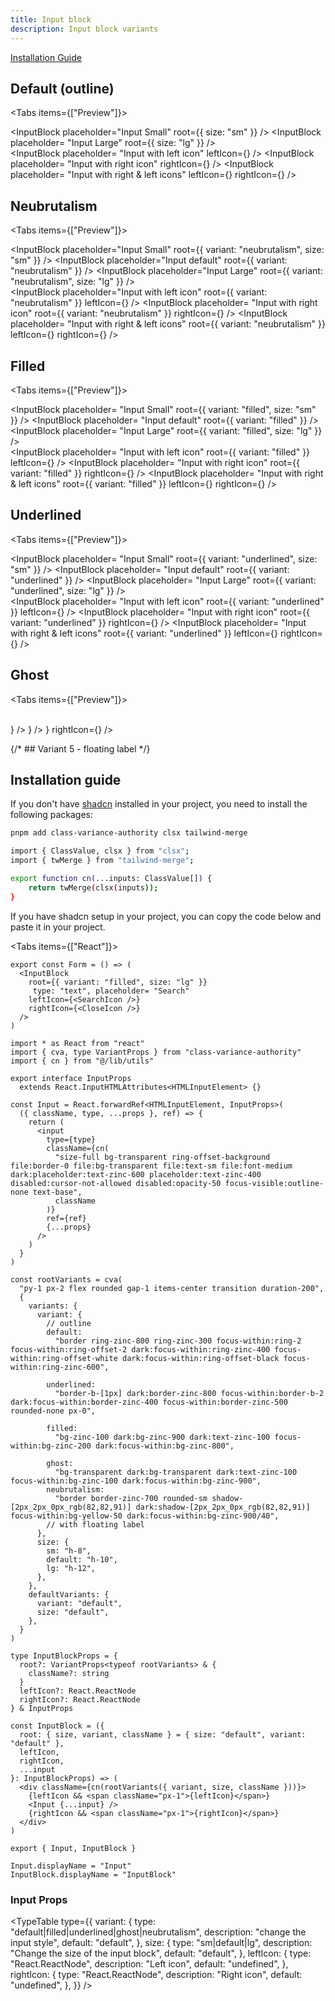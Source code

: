 ```yaml
---
title: Input block
description: Input block variants
---
```



<a href="#installation-guide">Installation Guide</a>

## Default (outline)

<Tabs items={["Preview"]}>
  <Tab value="Preview">
    <div className="py-4 mx-auto max-w-xl space-y-3">
      <InputBlock placeholder="Input Small" root={{ size: "sm" }} />
      <InputBlock  placeholder= "Input default"  />
      <InputBlock
         placeholder= "Input Large" 
        root={{ size: "lg" }}
      />
      <br />
      <InputBlock
         placeholder= "Input with left icon" 
        leftIcon={<IoSearchSharp className="text-zinc-500" />}
      />
      <InputBlock
         placeholder= "Input with right icon" 
        rightIcon={<IoSearchSharp className="text-zinc-500" />}
      />
      <InputBlock
         placeholder= "Input with right & left icons" 
        leftIcon={<IoSearchSharp className="text-zinc-500" />}
        rightIcon={<BiSolidSend className="text-zinc-600" />}
      />
    </div>
  </Tab>
</Tabs>

## Neubrutalism

<Tabs items={["Preview"]}>
  <Tab value="Preview">
    <div className="py-4 mx-auto max-w-xl space-y-3">
      <InputBlock
        placeholder="Input Small"
        root={{ variant: "neubrutalism", size: "sm" }}
      />
      <InputBlock
        placeholder="Input default"
        root={{ variant: "neubrutalism" }}
      />
      <InputBlock
        placeholder="Input Large"
        root={{ variant: "neubrutalism", size: "lg" }}
      />
      <br />
      <InputBlock
        placeholder="Input with left icon"
        root={{ variant: "neubrutalism" }}
        leftIcon={<IoSearchSharp className="text-zinc-500" />}
      />
      <InputBlock
         placeholder= "Input with right icon" 
        root={{ variant: "neubrutalism" }}
        rightIcon={<IoSearchSharp className="text-zinc-500" />}
      />
      <InputBlock
         placeholder= "Input with right & left icons" 
        root={{ variant: "neubrutalism" }}
        leftIcon={<IoSearchSharp className="text-zinc-500" />}
        rightIcon={<BiSolidSend className="text-zinc-600" />}
      />
    </div>
  </Tab>
</Tabs>

## Filled

<Tabs items={["Preview"]}>
  <Tab value="Preview">
    <div className="py-4 mx-auto max-w-xl space-y-3">
      <InputBlock
         placeholder= "Input Small" 
        root={{ variant: "filled", size: "sm" }}
      />
      <InputBlock
         placeholder= "Input default" 
        root={{ variant: "filled" }}
      />
      <InputBlock
         placeholder= "Input Large" 
        root={{ variant: "filled", size: "lg" }}
      />
      <br />
      <InputBlock
         placeholder= "Input with left icon" 
        root={{ variant: "filled" }}
        leftIcon={<IoSearchSharp className="text-zinc-500" />}
      />
      <InputBlock
         placeholder= "Input with right icon" 
        root={{ variant: "filled" }}
        rightIcon={<IoSearchSharp className="text-zinc-500" />}
      />
      <InputBlock
         placeholder= "Input with right & left icons" 
        root={{ variant: "filled" }}
        leftIcon={<IoSearchSharp className="text-zinc-500" />}
        rightIcon={<BiSolidSend className="text-zinc-600" />}
      />
    </div>
  </Tab>
</Tabs>

## Underlined

<Tabs items={["Preview"]}>
  <Tab value="Preview">
    <div className="py-4 mx-auto max-w-xl space-y-3">
      <InputBlock
         placeholder= "Input Small" 
        root={{ variant: "underlined", size: "sm" }}
      />
      <InputBlock
         placeholder= "Input default" 
        root={{ variant: "underlined" }}
      />
      <InputBlock
         placeholder= "Input Large" 
        root={{ variant: "underlined", size: "lg" }}
      />
      <br />
      <InputBlock
         placeholder= "Input with left icon" 
        root={{ variant: "underlined" }}
        leftIcon={<IoSearchSharp className="text-zinc-500" />}
      />
      <InputBlock
         placeholder= "Input with right icon" 
        root={{ variant: "underlined" }}
        rightIcon={<IoSearchSharp className="text-zinc-500" />}
      />
      <InputBlock
         placeholder= "Input with right & left icons" 
        root={{ variant: "underlined" }}
        leftIcon={<IoSearchSharp className="text-zinc-500" />}
        rightIcon={<BiSolidSend className="text-zinc-600" />}
      />
    </div>
  </Tab>
</Tabs>

## Ghost

<Tabs items={["Preview"]}>

  <Tab value="Preview">
    <div className="py-4 mx-auto max-w-xl space-y-3">
        <InputBlock
           placeholder= "Input Small" 
          root={{variant:"ghost", size:"sm" }}
          />
        <InputBlock
           placeholder= "Input default" 
          root={{variant:"ghost",  }}
          />
        <InputBlock
           placeholder= "Input Large" 
          root={{variant:"ghost", size: "lg" }}
          />
        <br/>
        <InputBlock
           placeholder= "Input with left icon" 
          root={{variant:"ghost",}}
          leftIcon={<IoSearchSharp className="text-zinc-500" />}
          />
        <InputBlock
           placeholder= "Input with right icon" 
          root={{variant:"ghost",}}
          rightIcon={<IoSearchSharp className="text-zinc-500" />}
          />
        <InputBlock
           placeholder= "Input with right & left icons" 
          root={{variant:"ghost",}}
          leftIcon={<IoSearchSharp className="text-zinc-500" />}
          rightIcon={<BiSolidSend className="text-zinc-600" />}
          />
    </div>
  </Tab>
  <Tab value="React">
</Tab>
</Tabs>

{/* ## Variant 5 - floating label */}

## Installation guide

If you don't have [shadcn](https://ui.shadcn.com/docs/installation) installed in your project, you need to install the following packages:

```bash title="Terminal"
pnpm add class-variance-authority clsx tailwind-merge
```

```bash title="cn.tsx"
import { ClassValue, clsx } from "clsx";
import { twMerge } from "tailwind-merge";

export function cn(...inputs: ClassValue[]) {
    return twMerge(clsx(inputs));
}
```

If you have shadcn setup in your project, you can copy the code below and paste it in your project.

<Tabs items={["React"]}>
  <Tab value="React">
```tsx title="Usage.tsx"
export const Form = () => (
  <InputBlock
    root={{ variant: "filled", size: "lg" }}
     type: "text", placeholder= "Search" 
    leftIcon={<SearchIcon />}
    rightIcon={<CloseIcon />}
  />
)
```

```tsx title="Input.tsx"
import * as React from "react"
import { cva, type VariantProps } from "class-variance-authority"
import { cn } from "@/lib/utils"

export interface InputProps
  extends React.InputHTMLAttributes<HTMLInputElement> {}

const Input = React.forwardRef<HTMLInputElement, InputProps>(
  ({ className, type, ...props }, ref) => {
    return (
      <input
        type={type}
        className={cn(
          "size-full bg-transparent ring-offset-background file:border-0 file:bg-transparent file:text-sm file:font-medium dark:placeholder:text-zinc-600 placeholder:text-zinc-400 disabled:cursor-not-allowed disabled:opacity-50 focus-visible:outline-none text-base",
          className
        )}
        ref={ref}
        {...props}
      />
    )
  }
)

const rootVariants = cva(
  "py-1 px-2 flex rounded gap-1 items-center transition duration-200",
  {
    variants: {
      variant: {
        // outline
        default:
          "border ring-zinc-800 ring-zinc-300 focus-within:ring-2 focus-within:ring-offset-2 dark:focus-within:ring-zinc-400 focus-within:ring-offset-white dark:focus-within:ring-offset-black focus-within:ring-zinc-600",

        underlined:
          "border-b-[1px] dark:border-zinc-800 focus-within:border-b-2 dark:focus-within:border-zinc-400 focus-within:border-zinc-500 rounded-none px-0",

        filled:
          "bg-zinc-100 dark:bg-zinc-900 dark:text-zinc-100 focus-within:bg-zinc-200 dark:focus-within:bg-zinc-800",

        ghost:
          "bg-transparent dark:bg-transparent dark:text-zinc-100 focus-within:bg-zinc-100 dark:focus-within:bg-zinc-900",
        neubrutalism:
          "border border-zinc-700 rounded-sm shadow-[2px_2px_0px_rgb(82,82,91)] dark:shadow-[2px_2px_0px_rgb(82,82,91)] focus-within:bg-yellow-50 dark:focus-within:bg-zinc-900/40",
        // with floating label
      },
      size: {
        sm: "h-8",
        default: "h-10",
        lg: "h-12",
      },
    },
    defaultVariants: {
      variant: "default",
      size: "default",
    },
  }
)

type InputBlockProps = {
  root?: VariantProps<typeof rootVariants> & {
    className?: string
  }
  leftIcon?: React.ReactNode
  rightIcon?: React.ReactNode
} & InputProps

const InputBlock = ({
  root: { size, variant, className } = { size: "default", variant: "default" },
  leftIcon,
  rightIcon,
  ...input
}: InputBlockProps) => (
  <div className={cn(rootVariants({ variant, size, className }))}>
    {leftIcon && <span className="px-1">{leftIcon}</span>}
    <Input {...input} />
    {rightIcon && <span className="px-1">{rightIcon}</span>}
  </div>
)

export { Input, InputBlock }

Input.displayName = "Input"
InputBlock.displayName = "InputBlock"

```

</Tab>
</Tabs>

### Input Props

<TypeTable
  type={{
    variant: {
      type: "default|filled|underlined|ghost|neubrutalism",
      description: "change the input style",
      default: "default",
    },
    size: {
      type: "sm|default|lg",
      description: "Change the size of the input block",
      default: "default",
    },
    leftIcon: {
      type: "React.ReactNode",
      description: "Left icon",
      default: "undefined",
    },
    rightIcon: {
      type: "React.ReactNode",
      description: "Right icon",
      default: "undefined",
    },
  }}
/>
